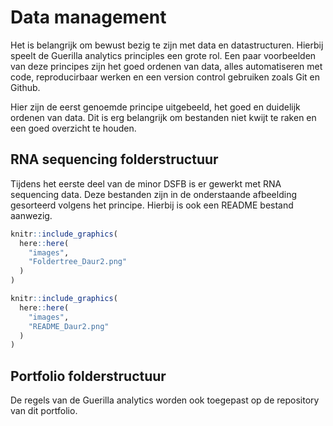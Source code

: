 # Data management 

Het is belangrijk om bewust bezig te zijn met data en datastructuren. Hierbij speelt de Guerilla analytics principles een grote rol. Een paar voorbeelden van deze principes zijn het goed ordenen van data, alles automatiseren met code, reproducirbaar werken en een version control gebruiken zoals Git en Github. 

Hier zijn de eerst genoemde principe uitgebeeld, het goed en duidelijk ordenen van data. Dit is erg belangrijk om bestanden niet kwijt te raken en een goed overzicht te houden. 

## RNA sequencing folderstructuur  

Tijdens het eerste deel van de minor DSFB is er gewerkt met RNA sequencing data. Deze bestanden zijn in de onderstaande afbeelding gesorteerd volgens het principe. Hierbij is ook een README bestand aanwezig. 

```r
knitr::include_graphics(
  here::here(
    "images",
    "Foldertree_Daur2.png"
  )
)

```

```r
knitr::include_graphics(
  here::here(
    "images",
    "README_Daur2.png"
  )
)

```


## Portfolio folderstructuur 

De regels van de Guerilla analytics worden ook toegepast op de repository van dit portfolio. 



